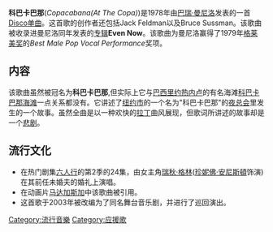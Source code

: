'''科巴卡巴那'''(''Copacabana(At The Copa)'')是1978年由[[巴瑞·曼尼洛|巴瑞·曼尼洛]]发表的一首[[Disco|Disco]][[单曲|单曲]]。这首歌的创作者还包括Jack Feldman以及Bruce Sussman。该歌曲被收录进曼尼洛同年发表的[[专辑|专辑]]'''Even Now'''。该歌曲为曼尼洛赢得了1979年[[格莱美奖|格莱美奖]]的''Best Male Pop Vocal Performance''奖项。

== 内容 ==
该歌曲虽然被冠名为'''科巴卡巴那''',但实际上它与[[巴西|巴西]][[里约热内卢|里约热内卢]]的有名海滩[[科巴卡巴那海滩|科巴卡巴那海滩]]一点关系都没有。它讲述了[[纽约市|纽约市]]的一个名为"科巴卡巴那"的[[夜总会|夜总会]]里发生的一个故事。虽然全曲是以一种欢快的[[拉丁|拉丁]]曲风展现，但歌词所讲述的故事却是一个[[悲剧|悲剧]]。

== 流行文化 ==
* 在热门剧集[[六人行|六人行]]的第2季的24集，由女主角[[瑞秋·格林|瑞秋·格林]]([[珍妮佛·安尼斯頓|珍妮佛·安尼斯頓]]饰演)在其前任未婚夫的婚礼上演唱。
* 在动画片[[馬達加斯加_(2005年電影)|马达加斯加]]中该歌曲被引用。
* 这首歌于2003年被改编为了同名舞台音乐剧，并进行了巡回演出。

{{Song-stub}}
{{Single-stub}}

[[Category:流行音樂|Category:流行音樂]]
[[Category:应援歌|Category:应援歌]]
